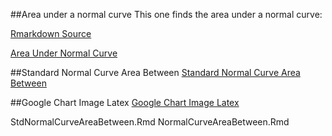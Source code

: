 ##Area under a normal curve
This one finds the area under a normal curve:   

[Rmarkdown Source](AreaUnderNormalCurve.Rmd)
  
[Area Under Normal Curve](AreaUnderNormalCurve.html)  

##Standard Normal Curve Area Between
[Standard Normal Curve Area Between](StandardNormalCurveAreaBetween.html)

##Google Chart Image Latex
[Google Chart Image Latex](GoogleChartImageLatex.html)

StdNormalCurveAreaBetween.Rmd
NormalCurveAreaBetween.Rmd
